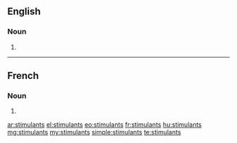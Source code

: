 ==English==

===Noun===
{{head|en|noun plural form}}

# {{plural of|stimulant|lang=en}}

----

==French==

===Noun===
{{head|fr|noun plural form|g=m}}

# {{plural of|stimulant|lang=fr}}

[[ar:stimulants]]
[[el:stimulants]]
[[eo:stimulants]]
[[fr:stimulants]]
[[hu:stimulants]]
[[mg:stimulants]]
[[my:stimulants]]
[[simple:stimulants]]
[[te:stimulants]]